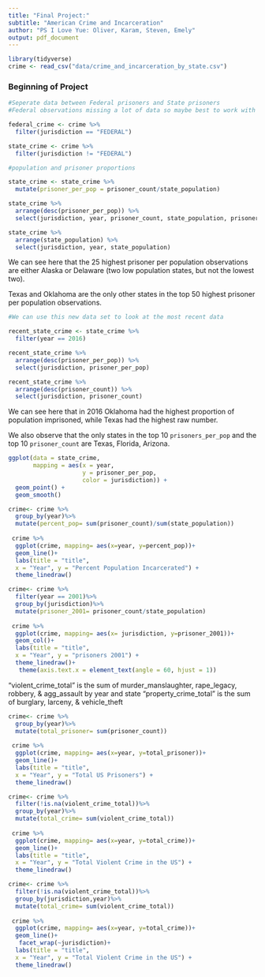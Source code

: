 ```yaml
---
title: "Final Project:"
subtitle: "American Crime and Incarceration"
author: "PS I Love Yue: Oliver, Karam, Steven, Emely"
output: pdf_document
---
```


```r
library(tidyverse)
crime <- read_csv("data/crime_and_incarceration_by_state.csv") 
```


### Beginning of Project

```r
#Seperate data between Federal prisoners and State prisoners
#Federal observations missing a lot of data so maybe best to work with state

federal_crime <- crime %>%
  filter(jurisdiction == "FEDERAL")

state_crime <- crime %>%
  filter(jurisdiction != "FEDERAL")
```


```r
#population and prisoner proportions

state_crime <- state_crime %>%
  mutate(prisoner_per_pop = prisoner_count/state_population)

state_crime %>%
  arrange(desc(prisoner_per_pop)) %>%
  select(jurisdiction, year, prisoner_count, state_population, prisoner_per_pop)

state_crime %>%
  arrange(state_population) %>%
  select(jurisdiction, year, state_population)

```
We can see here that the 25 highest prisoner per population observations 
are either Alaska or Delaware (two low population states, but not the lowest 
two).

Texas and Oklahoma are the only other states in the top 50 highest prisoner per 
population observations.


```r
#We can use this new data set to look at the most recent data

recent_state_crime <- state_crime %>%
  filter(year == 2016)

recent_state_crime %>%
  arrange(desc(prisoner_per_pop)) %>%
  select(jurisdiction, prisoner_per_pop)

recent_state_crime %>%
  arrange(desc(prisoner_count)) %>%
  select(jurisdiction, prisoner_count)


```
We can see here that in 2016 Oklahoma had the highest proportion of population 
imprisoned, while Texas had the highest raw number.

We also observe that the only states in the top 10 `prisoners_per_pop` and the 
top 10 `prisoner_count` are Texas, Florida, Arizona.





```r

ggplot(data = state_crime, 
       mapping = aes(x = year,
                     y = prisoner_per_pop,
                     color = jurisdiction)) +
  geom_point() + 
  geom_smooth()
```


```r
crime<- crime %>%
  group_by(year)%>%
  mutate(percent_pop= sum(prisoner_count)/sum(state_population))
  
 crime %>% 
  ggplot(crime, mapping= aes(x=year, y=percent_pop))+
  geom_line()+
  labs(title = "title",
  x = "Year", y = "Percent Population Incarcerated") +
  theme_linedraw()
```


```r
crime<- crime %>%
  filter(year == 2001)%>%
  group_by(jurisdiction)%>%
  mutate(prisoner_2001= prisoner_count/state_population)
  
 crime %>% 
  ggplot(crime, mapping= aes(x= jurisdiction, y=prisoner_2001))+
  geom_col()+
  labs(title = "title",
  x = "Year", y = "prisoners 2001") +
  theme_linedraw()+ 
   theme(axis.text.x = element_text(angle = 60, hjust = 1))
```

"violent_crime_total" is the sum of murder_manslaughter, rape_legacy, robbery, & agg_assault by year and state
"property_crime_total" is the sum of burglary, larceny, & vehicle_theft


```r
crime<- crime %>%
  group_by(year)%>%
  mutate(total_prisoner= sum(prisoner_count))
  
 crime %>% 
  ggplot(crime, mapping= aes(x=year, y=total_prisoner))+
  geom_line()+
  labs(title = "title",
  x = "Year", y = "Total US Prisoners") +
  theme_linedraw()
```

```r
crime<- crime %>%
  filter(!is.na(violent_crime_total))%>%
  group_by(year)%>%
  mutate(total_crime= sum(violent_crime_total))
  
 crime %>% 
  ggplot(crime, mapping= aes(x=year, y=total_crime))+
  geom_line()+
  labs(title = "title",
  x = "Year", y = "Total Violent Crime in the US") +
  theme_linedraw()
```

```r
crime<- crime %>%
  filter(!is.na(violent_crime_total))%>%
  group_by(jurisdiction,year)%>%
  mutate(total_crime= sum(violent_crime_total))
  
 crime %>% 
  ggplot(crime, mapping= aes(x=year, y=total_crime))+
  geom_line()+
   facet_wrap(~jurisdiction)+
  labs(title = "title",
  x = "Year", y = "Total Violent Crime in the US") +
  theme_linedraw()
```

